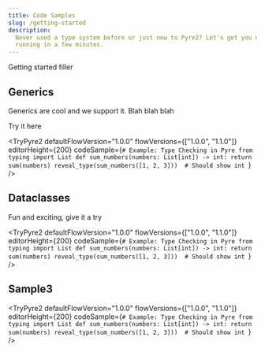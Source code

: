 ```yaml
---
title: Code Samples
slug: /getting-started
description:
  Never used a type system before or just new to Pyre2? Let's get you up and
  running in a few minutes.
---
```



Getting started filler

## Generics

Generics are cool and we support it. Blah blah blah

Try it here

<TryPyre2
  defaultFlowVersion="1.0.0"
  flowVersions={["1.0.0", "1.1.0"]}
  editorHeight={200}
  codeSample={`# Example: Type Checking in Pyre
from typing import List
def sum_numbers(numbers: List[int]) -> int:
    return sum(numbers)
reveal_type(sum_numbers([1, 2, 3]))  # Should show int
`}
/>

## Dataclasses

Fun and exciting, give it a try

<TryPyre2
  defaultFlowVersion="1.0.0"
  flowVersions={["1.0.0", "1.1.0"]}
  editorHeight={200}
  codeSample={`# Example: Type Checking in Pyre
from typing import List
def sum_numbers(numbers: List[int]) -> int:
    return sum(numbers)
reveal_type(sum_numbers([1, 2, 3]))  # Should show int
`}
/>

## Sample3

<TryPyre2
  defaultFlowVersion="1.0.0"
  flowVersions={["1.0.0", "1.1.0"]}
  editorHeight={200}
  codeSample={`# Example: Type Checking in Pyre
from typing import List
def sum_numbers(numbers: List[int]) -> int:
    return sum(numbers)
reveal_type(sum_numbers([1, 2, 3]))  # Should show int
`}
/>